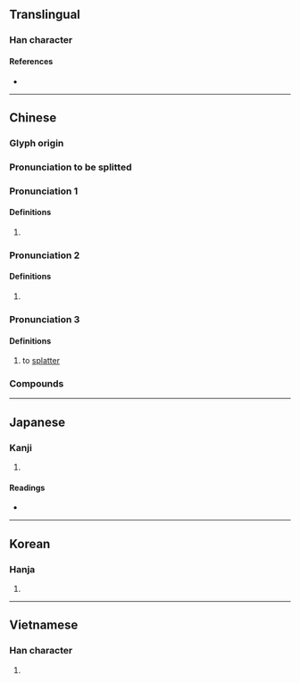 {{character info/new}}
==Translingual==

===Han character===
{{Han char|rn=85|rad=水|as=12|sn=15|four=32122|canj=EGTH|ids=⿰氵彭}}

====References====
* {{Han ref|kx=0652.040|dkj=18332|dj=1062.070|hdz=31736.020|uh=6F8E|ud=28558|bh=BCEA|bd=48362}}

----

==Chinese==
{{zh-forms}}

===Glyph origin===
{{Han etym}}

===Pronunciation to be splitted===
{{zh-pron
|c=paang4,paang1
|mn=qz:phn̂g/xm,zz:phêng
}}
{{attention|zh}}

===Pronunciation 1===
{{zh-pron
|m=pēng,péng,1nb=standard in Taiwan; literary in Mainland,2nb=standard in Mainland
|mc=2
|oc=1
}}

====Definitions====
{{zh-hanzi}}

# {{zh-only|澎湃}}

===Pronunciation 2===
{{zh-pron
|m=péng
|mc=1
|oc=2
}}

====Definitions====
{{zh-hanzi}}

# {{zh-alt-form|膨|[[expand]]}}

===Pronunciation 3===
{{zh-pron
|m=pēng
}}

====Definitions====
{{zh-hanzi}}

# to [[splatter]]

===Compounds===
{{zh-der|澎大海|澎湖列島|澎湖|奔騰澎湃|心潮澎湃|澎湃|澎浪磯|浪濤澎湃|澎湖群島|洶涌澎湃|澎濞|洶湧澎湃}}

----

==Japanese==

===Kanji===
{{ja-kanji|grade=|rs=水12}}

# {{defn|lang=ja|sort=水12}}

====Readings====
* {{ja-readings|on=[[ほう]] (hō)|kun=}}

----

==Korean==

===Hanja===
{{ko-hanja|hangeul=팽|eumhun=|rv=paeng|mr=p'aeng|y=phayng}}

# {{defn|lang=ko|sort=水12}}

----

==Vietnamese==

===Han character===
{{vi-hantu|bành|rs=水12}}

# {{defn|lang=vi|sort=水12}}